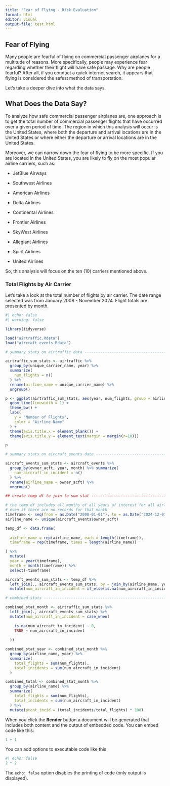```yaml
---
title: "Fear of Flying - Risk Evaluation"
format: html
editor: visual
output-file: test.html
---
```


## Fear of Flying

Many people are fearful of flying on commercial passenger airplanes for a multitude of reasons. More specifically, people may experience fear regarding whether their flight will have safe passage. Why are people fearful? After all, if you conduct a quick internet search, it appears that flying is considered the safest method of transportation.

Let's take a deeper dive into what the data says.

## What Does the Data Say?

To analyze how safe commercial passenger airplanes are, one approach is to get the total number of commercial passenger flights that have occurred over a given period of time. The region in which this analysis will occur is the United States, where both the departure and arrival locations are in the United States or where either the departure or arrival locations are in the United States.

Moreover, we can narrow down the fear of flying to be more specific. If you are located in the United States, you are likely to fly on the most popular airline carriers, such as:

-   JetBlue Airways

-   Southwest Airlines

-   American Airlines

-   Delta Airlines

-   Continental Airlines

-   Frontier Airlines

-   SkyWest Airlines

-   Allegiant Airlines

-   Spirit Airlines

-   United Airlines

So, this analysis will focus on the ten (10) carriers mentioned above.

### Total Flights by Air Carrier

Let's take a look at the total number of flights by air carrier. The date range selected was from January 2008 - November 2024. Flight totals are presented by month.

```r
#| echo: false
#| warning: false

library(tidyverse)

load("airtraffic.Rdata")
load("aircraft_events.Rdata")

# summary stats on airtraffic data --------------------------------------------

airtraffic_sum_stats <- airtraffic %>%
  group_by(unique_carrier_name, year) %>%
  summarize(
    num_flights = n()
  ) %>%
  rename(airline_name = unique_carrier_name) %>%
  ungroup()

p <- ggplot(airtraffic_sum_stats, aes(year, num_flights, group = airline_name, color = airline_name)) +
  geom_line(linewidth = 1) +
  theme_bw() + 
  labs(
    y = "Number of Flights",
    color = "Airline Name"
  ) +
  theme(axis.title.x = element_blank()) + 
  theme(axis.title.y = element_text(margin = margin(r=10)))

p

# summary stats on aircraft_events data ---------------------------------------

aircraft_events_sum_stats <- aircraft_events %>%
  group_by(owner_acft, year, month) %>% summarize(
    num_aircraft_in_incident = n()
  ) %>% 
  rename(airline_name = owner_acft) %>%
  ungroup()

## create temp df to join to sum stat -----------------------------------------

# the temp df includes all months of all years of interest for all airlines,
# even if there are no records for that month
timeframe <- seq(from = as.Date("2008-01-01"), to = as.Date("2024-12-01"), by = "month")
airline_name <- unique(aircraft_events$owner_acft)

temp_df <- data.frame(
  
  airline_name = rep(airline_name, each = length(timeframe)),
  timeframe = rep(timeframe, times = length(airline_name))

) %>% 
  mutate(
  year = year(timeframe),
  month = month(timeframe)) %>%
  select(-timeframe)

aircraft_events_sum_stats <- temp_df %>%
  left_join(., aircraft_events_sum_stats, by = join_by(airline_name, year, month)) %>%
  mutate(num_aircraft_in_incident = if_else(is.na(num_aircraft_in_incident), 0, num_aircraft_in_incident))

# combined stats -------------------------------------------------------------

combined_stat_month <- airtraffic_sum_stats %>%
  left_join(., aircraft_events_sum_stats) %>%
  mutate(num_aircraft_in_incident = case_when(
    
    is.na(num_aircraft_in_incident) ~ 0,
    TRUE ~ num_aircraft_in_incident
    
  ))

combined_stat_year <- combined_stat_month %>%
  group_by(airline_name, year) %>% 
  summarize(
    total_flights = sum(num_flights),
    total_incidents = sum(num_aircraft_in_incident)
  )

combined_total <- combined_stat_month %>% 
  group_by(airline_name) %>%
  summarize(
    total_flights = sum(num_flights),
    total_incidents = sum(num_aircraft_in_incident)
  ) %>%
  mutate(prcnt_incid = (total_incidents/total_flights) * 100)

```

When you click the **Render** button a document will be generated that includes both content and the output of embedded code. You can embed code like this:

```r
1 + 1
```

You can add options to executable code like this

```r
#| echo: false
2 * 2
```

The `echo: false` option disables the printing of code (only output is displayed).
